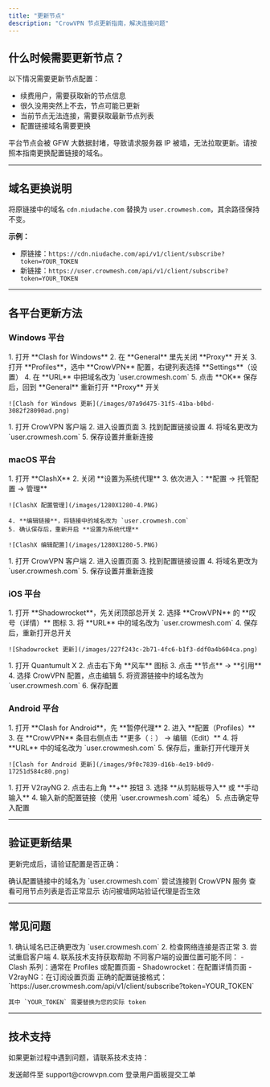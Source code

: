 ```yaml
---
title: "更新节点"
description: "CrowVPN 节点更新指南，解决连接问题"
---
```


## 什么时候需要更新节点？

以下情况需要更新节点配置：

- 续费用户，需要获取新的节点信息
- 很久没用突然上不去，节点可能已更新
- 当前节点无法连接，需要获取最新节点列表
- 配置链接域名需要更换

<Warning>
  平台节点会被 GFW 大数据封堵，导致请求服务器 IP 被墙，无法拉取更新。请按照本指南更换配置链接的域名。
</Warning>

---

## 域名更换说明

将原链接中的域名 `cdn.niudache.com` 替换为 `user.crowmesh.com`，其余路径保持不变。

**示例：**
- 原链接：`https://cdn.niudache.com/api/v1/client/subscribe?token=YOUR_TOKEN`
- 新链接：`https://user.crowmesh.com/api/v1/client/subscribe?token=YOUR_TOKEN`

---

## 各平台更新方法

### Windows 平台

<AccordionGroup>
  <Accordion title="Clash for Windows">
    1. 打开 **Clash for Windows**
    2. 在 **General** 里先关闭 **Proxy** 开关
    3. 打开 **Profiles**，选中 **CrowVPN** 配置，右键列表选择 **Settings**（设置）
    4. 在 **URL** 中把域名改为 `user.crowmesh.com`
    5. 点击 **OK** 保存后，回到 **General** 重新打开 **Proxy** 开关

    ![Clash for Windows 更新](/images/07a9d475-31f5-41ba-b0bd-3082f28090ad.png)
  </Accordion>
  
  <Accordion title="CrowVPN 客户端">
    1. 打开 CrowVPN 客户端
    2. 进入设置页面
    3. 找到配置链接设置
    4. 将域名更改为 `user.crowmesh.com`
    5. 保存设置并重新连接
  </Accordion>
</AccordionGroup>

### macOS 平台

<AccordionGroup>
  <Accordion title="ClashX">
    1. 打开 **ClashX**
    2. 关闭 **设置为系统代理**
    3. 依次进入：**配置 → 托管配置 → 管理**

    ![ClashX 配置管理](/images/1280X1280-4.PNG)

    4. **编辑链接**，将链接中的域名改为 `user.crowmesh.com`
    5. 确认保存后，重新开启 **设置为系统代理**

    ![ClashX 编辑配置](/images/1280X1280-5.PNG)
  </Accordion>
  
  <Accordion title="CrowVPN 客户端">
    1. 打开 CrowVPN 客户端
    2. 进入设置页面
    3. 找到配置链接设置
    4. 将域名更改为 `user.crowmesh.com`
    5. 保存设置并重新连接
  </Accordion>
</AccordionGroup>

### iOS 平台

<AccordionGroup>
  <Accordion title="Shadowrocket">
    1. 打开 **Shadowrocket**，先关闭顶部总开关
    2. 选择 **CrowVPN** 的 **叹号（详情）** 图标
    3. 将 **URL** 中的域名改为 `user.crowmesh.com`
    4. 保存后，重新打开总开关

    ![Shadowrocket 更新](/images/227f243c-2b71-4fc6-b1f3-ddf0a4b604ca.png)
  </Accordion>
  
  <Accordion title="Quantumult X">
    1. 打开 Quantumult X
    2. 点击右下角 **风车** 图标
    3. 点击 **节点** → **引用**
    4. 选择 CrowVPN 配置，点击编辑
    5. 将资源链接中的域名改为 `user.crowmesh.com`
    6. 保存配置
  </Accordion>
</AccordionGroup>

### Android 平台

<AccordionGroup>
  <Accordion title="Clash for Android">
    1. 打开 **Clash for Android**，先 **暂停代理**
    2. 进入 **配置（Profiles）**
    3. 在 **CrowVPN** 条目右侧点击 **更多（⋮） → 编辑（Edit）**
    4. 将 **URL** 中的域名改为 `user.crowmesh.com`
    5. 保存后，重新打开代理开关

    ![Clash for Android 更新](/images/9f0c7839-d16b-4e19-b0d9-17251d584c80.png)
  </Accordion>
  
  <Accordion title="V2rayNG">
    1. 打开 V2rayNG
    2. 点击右上角 **+** 按钮
    3. 选择 **从剪贴板导入** 或 **手动输入**
    4. 输入新的配置链接（使用 `user.crowmesh.com` 域名）
    5. 点击确定导入配置
  </Accordion>
</AccordionGroup>

---

## 验证更新结果

更新完成后，请验证配置是否正确：

<Steps>
  <Step title="检查域名">
    确认配置链接中的域名为 `user.crowmesh.com`
  </Step>
  <Step title="测试连接">
    尝试连接到 CrowVPN 服务
  </Step>
  <Step title="选择节点">
    查看可用节点列表是否正常显示
  </Step>
  <Step title="测试网络">
    访问被墙网站验证代理是否生效
  </Step>
</Steps>

---

## 常见问题

<AccordionGroup>
  <Accordion title="更新后仍然无法连接">
    1. 确认域名已正确更改为 `user.crowmesh.com`
    2. 检查网络连接是否正常
    3. 尝试重启客户端
    4. 联系技术支持获取帮助
  </Accordion>
  
  <Accordion title="找不到配置设置">
    不同客户端的设置位置可能不同：
    - Clash 系列：通常在 Profiles 或配置页面
    - Shadowrocket：在配置详情页面
    - V2rayNG：在订阅设置页面
  </Accordion>
  
  <Accordion title="配置链接格式">
    正确的配置链接格式：
    `https://user.crowmesh.com/api/v1/client/subscribe?token=YOUR_TOKEN`
    
    其中 `YOUR_TOKEN` 需要替换为您的实际 token
  </Accordion>
</AccordionGroup>

---

## 技术支持

如果更新过程中遇到问题，请联系技术支持：

<CardGroup cols={2}>
  <Card title="邮箱支持" icon="envelope">
    发送邮件至 support@crowvpn.com
  </Card>
  <Card title="用户面板" icon="user">
    登录用户面板提交工单
  </Card>
</CardGroup>
